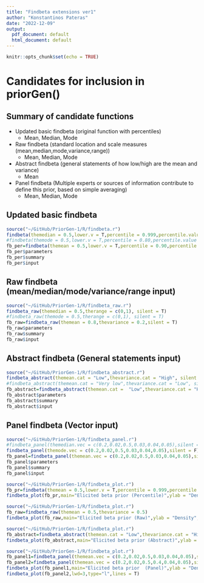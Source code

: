 ```yaml
---
title: "Findbeta extensions ver1"
author: "Konstantinos Pateras"
date: "2022-12-09"
output:
  pdf_document: default
  html_document: default
---
```


```r
knitr::opts_chunk$set(echo = TRUE)
```

# Candidates for  inclusion in priorGen()

## Summary of candidate functions
* Updated basic findbeta (original function with percentiles)
    + Mean, Median, Mode
* Raw findbeta (standard location and scale measures (mean,median,mode,variance,range))
    + Mean, Median, Mode
* Abstract findbeta (general statements of how low/high are the mean and variance)
    + Mean
* Panel findbeta (Multiple experts or sources of information contribute to define this prior, based on simple averaging)
    + Mean, Median, Mode


\newpage
## Updated basic findbeta
```r
source("~/GitHub/PriorGen-1/R/findbeta.r")
findbeta(themedian = 0.5,lower.v = T,percentile = 0.999,percentile.value = 0.999, silent = F)
#findbeta(themode = 0.5,lower.v = T,percentile = 0.80,percentile.value = 0.95, silent = T)
fb_per=findbeta(themean = 0.5,lower.v = T,percentile = 0.90,percentile.value = 0.95, silent = T)
fb_per$parameters
fb_per$summary
fb_per$input
```

\newpage
## Raw findbeta (mean/median/mode/variance/range input)
```r
source("~/GitHub/PriorGen-1/R/findbeta_raw.r")
findbeta_raw(themedian = 0.5,therange = c(0,1), silent = T)
#findbeta_raw(themode = 0.5,therange = c(0,1), silent = T)
fb_raw=findbeta_raw(themean = 0.8,thevariance = 0.2,silent = T)
fb_raw$parameters
fb_raw$summary
fb_raw$input
```

\newpage
## Abstract findbeta (General statements input)
```r
source("~/GitHub/PriorGen-1/R/findbeta_abstract.r")
findbeta_abstract(themean.cat = "Low",thevariance.cat = "High", silent = T) 
#findbeta_abstract(themean.cat = "Very low",thevariance.cat = "Low", silent = T) 
fb_abstract=findbeta_abstract(themean.cat =  "Low",thevariance.cat = "High",silent = T)
fb_abstract$parameters
fb_abstract$summary
fb_abstract$input
```
\newpage
## Panel findbeta (Vector input)
```r
source("~/GitHub/PriorGen-1/R/findbeta_panel.r")
#findbeta_panel(themedian.vec = c(0.2,0.02,0.5,0.03,0.04,0.05),silent = T) 
findbeta_panel(themode.vec = c(0.2,0.02,0.5,0.03,0.04,0.05),silent = F) 
fb_panel=findbeta_panel(themean.vec = c(0.2,0.02,0.5,0.03,0.04,0.05),silent = T) 
fb_panel$parameters
fb_panel$summary
fb_panel$input
```

\newpage
```r
source("~/GitHub/PriorGen-1/R/findbeta_plot.r")
fb_pr=findbeta(themean = 0.5,lower.v = T,percentile = 0.999,percentile.value = 0.999,silent = T) 
findbeta_plot(fb_pr,main="Elicited beta prior (Percentile)",ylab = "Density",lwd=3,type="l")
```
\newpage
```r
source("~/GitHub/PriorGen-1/R/findbeta_plot.r")
fb_raw=findbeta_raw(themean = 0.5,thevariance = 0.5) 
findbeta_plot(fb_raw,main="Elicited beta prior (Raw)",ylab = "Density",lwd=3,type="l")
```
\newpage
```r
source("~/GitHub/PriorGen-1/R/findbeta_plot.r")
fb_abstract=findbeta_abstract(themean.cat = "Low",thevariance.cat = "High") 
findbeta_plot(fb_abstract,main="Elicited beta prior (Abstract)",ylab = "Density",lwd=3,type="l")
```
\newpage
```r
source("~/GitHub/PriorGen-1/R/findbeta_plot.r")
fb_panel1=findbeta_panel(themean.vec = c(0.2,0.02,0.5,0.03,0.04,0.05),silent = T) 
fb_panel2=findbeta_panel(themean.vec = c(0.2,0.02,0.5,0.4,0.04,0.05),silent =T) 
findbeta_plot(fb_panel1,main="Elicited beta prior  (Panel)",ylab = "Density",lwd=3,type="l")
findbeta_plot(fb_panel2,lwd=3,type="l",lines = T)
```
